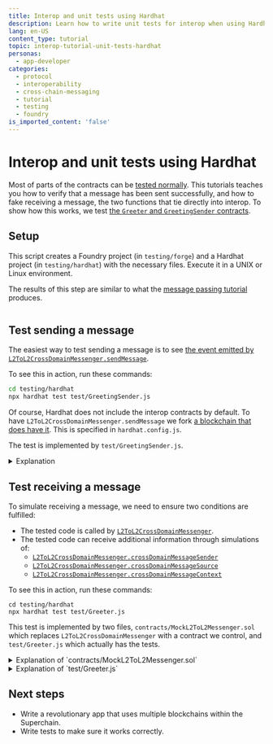 ```yaml
---
title: Interop and unit tests using Hardhat
description: Learn how to write unit tests for interop when using Hardhat
lang: en-US
content_type: tutorial
topic: interop-tutorial-unit-tests-hardhat
personas:
  - app-developer
categories:
  - protocol
  - interoperability
  - cross-chain-messaging
  - tutorial
  - testing
  - foundry
is_imported_content: 'false'
---
```



<InteropCallout />

# Interop and unit tests using Hardhat

Most of parts of the contracts can be [tested normally](/app-developers/testing-apps).
This tutorials teaches you how to verify that a message has been sent successfully, and how to fake receiving a message, the two functions that tie directly into interop.
To show how this works, we test [the `Greeter` and `GreetingSender` contracts](/interop/tutorials/message-passing).

## Setup

This script creates a Foundry project (in `testing/forge`) and a Hardhat project (in `testing/hardhat`) with the necessary files.
Execute it in a UNIX or Linux environment.

The results of this step are similar to what the [message passing tutorial](/interop/tutorials/message-passing) produces.

```sh file=<rootDir>/public/tutorials/setup-for-testing.sh hash=4d0fa175564131911ab6a12fb110294c 
```

## Test sending a message

The easiest way to test sending a message is to see [the event emitted by `L2ToL2CrossDomainMessenger.sendMessage`](https://github.com/ethereum-optimism/optimism/blob/develop/packages/contracts-bedrock/src/L2/L2ToL2CrossDomainMessenger.sol#L160).

To see this in action, run these commands:

```sh
cd testing/hardhat
npx hardhat test test/GreetingSender.js
```

Of course, Hardhat does not include the interop contracts by default. 
To have `L2ToL2CrossDomainMessenger.sendMessage` we fork [a blockchain that does have it](/interop/tools/devnet).
This is specified in `hardhat.config.js`.

The test is implemented by `test/GreetingSender.js`.

<details>
  <summary>Explanation</summary>

  ```js file=<rootDir>/public/tutorials/setup-for-testing.sh#L258-L264 hash=3f669191f745ca77f1186d5d6b8dd062 
  ```

  Deploy a `GreetingSender`.

  ```js file=<rootDir>/public/tutorials/setup-for-testing.sh#L266-L270 hash=40785947670a88582c43f31e37d7cb28 
  ```

  Create a contract object for `L2ToL2CrossDomainMessenger`.

  ```js file=<rootDir>/public/tutorials/setup-for-testing.sh#L280-L286 hash=80f81c9dafbea8a958f0bfacb12e9389 
  ```

  Calculate the calldata that will be sent by `L2ToL2CrossDomainMessenger`.

  ```js file=<rootDir>/public/tutorials/setup-for-testing.sh#L288 hash=ea3c2728d499ef1536178d53fdb5497a 
  ```

  The operation we're testing, `greetingSender.setGreeting(greeting)`.

  ```js file=<rootDir>/public/tutorials/setup-for-testing.sh#L289 hash=76eeeefe7b7605474ab8e43105e7dc0d 
  ```

  The expected result, to have the `messenger` contract emit a `SentMessage` log entry.

  ```js file=<rootDir>/public/tutorials/setup-for-testing.sh#L290-L296 hash=14bf71dc909944de148fda7bcc4d0f2d 
  ```

  The parameters in the log entry.
  We use `anyValue` for the nonce because we do not know in advance what value it would be.

</details>

## Test receiving a message

To simulate receiving a message, we need to ensure two conditions are fulfilled:

*   The tested code is called by [`L2ToL2CrossDomainMessenger`](https://github.com/ethereum-optimism/optimism/blob/develop/packages/contracts-bedrock/src/L2/L2ToL2CrossDomainMessenger.sol).
*   The tested code can receive additional information through simulations of:
    *   [`L2ToL2CrossDomainMessenger.crossDomainMessageSender`](https://github.com/ethereum-optimism/optimism/blob/develop/packages/contracts-bedrock/src/L2/L2ToL2CrossDomainMessenger.sol#L102-L108)
    *   [`L2ToL2CrossDomainMessenger.crossDomainMessageSource`](https://github.com/ethereum-optimism/optimism/blob/develop/packages/contracts-bedrock/src/L2/L2ToL2CrossDomainMessenger.sol#L110-L116)
    *   [`L2ToL2CrossDomainMessenger.crossDomainMessageContext`](https://github.com/ethereum-optimism/optimism/blob/develop/packages/contracts-bedrock/src/L2/L2ToL2CrossDomainMessenger.sol#L118-L126)

To see this in action, run these commands:

```
cd testing/hardhat
npx hardhat test test/Greeter.js
```

This test is implemented by two files, `contracts/MockL2ToL2Messenger.sol` which replaces `L2ToL2CrossDomainMessenger` with a contract we control, and `test/Greeter.js` which actually has the tests.

<details>
  <summary>Explanation of `contracts/MockL2ToL2Messenger.sol`</summary>

  ```solidity file=<rootDir>/public/tutorials/setup-for-testing.sh#L374-L380 hash=870b143463550d8f0915a4db9d584cea 
  ```

  When the tested code receive a message, these are the source chain and address where it originates.

  ```solidity file=<rootDir>/public/tutorials/setup-for-testing.sh#L382-L392 hash=7f9cf709fa17ce391ec40728267b82a0 
  ```

  These are the three functions we need to implement for tested code, such as `Greeter`, to call.

  ```solidity file=<rootDir>/public/tutorials/setup-for-testing.sh#L394-L408 hash=13b29fd8bbcccfc6c7a5201f5d316d0a 
  ```

  Because we are replacing the `L2ToL2CrossDomainMessenger` with this contract, and the orer in which tests are executed is not deterministic, we need this contract to work for the `GreetingSender` test.
  The code here is copied from [`L2ToL2CrossDomainMessenger.sendMessage`](https://github.com/ethereum-optimism/optimism/blob/develop/packages/contracts-bedrock/src/L2/L2ToL2CrossDomainMessenger.sol#L128-L161), with the irrelevant parts removed.

  ```solidity file=<rootDir>/public/tutorials/setup-for-testing.sh#L410-L413 hash=0797417fc01fcc3a27511f55729e1cbe 
  ```

  The interop message `Greeter` gets has to come from the `L2ToL2CrossDomainMessenger` address. 
  We can either send a transaction into `MockL2ToL2Messenger` that then calls `Greeter`, or give the `L2ToL2CrossDomainMessenger` address some ETH and send the transaction directly from it.
  This function enables us to give the contract ETH.

</details>

<details>
  <summary>Explanation of `test/Greeter.js`</summary>

  ```js file=<rootDir>/public/tutorials/setup-for-testing.sh#L310 hash=6fd176fc44208d2f92f0210015c8e806 
  ```

  This function deploys the fixtures we need to run the tests.

  ```js file=<rootDir>/public/tutorials/setup-for-testing.sh#L312-L319 hash=7d218ce8fead9bc8412e79303d026c16 
  ```

  This is the code that first deploys `MockL2ToL2Messenger` and then tells Hardhat to direct calls to the `L2ToL2CrossDomainMessenger` contract to it instead.

  ```js file=<rootDir>/public/tutorials/setup-for-testing.sh#L321-L322 hash=b6df4166a44f7b5f006d269f97a4e34a 
  ```

  Deploy a `Greeter` to test.

  ```js file=<rootDir>/public/tutorials/setup-for-testing.sh#L324-L328 hash=ee7023cfaf1b9672914aa77b75e77285 
  ```

  Create a contract object for `L2ToL2CrossDomainMessenger`.  

  ```js file=<rootDir>/public/tutorials/setup-for-testing.sh#L334-L340 hash=d44100c903a4fd42aedadce81455226a 
  ```

  Run the test for local messages.

  ```js file=<rootDir>/public/tutorials/setup-for-testing.sh#L347-L352 hash=b37199ac43cee36514ab508d763049f8 
  ```        

  Create an object for `MockL2ToL2Messenger` and give it some ETH to be able to send transactions.

  ```js file=<rootDir>/public/tutorials/setup-for-testing.sh#L354-L358 hash=7ae6ae561d95426670ea1d0311bc9711 
  ```

  Test that when receiving an interop message, `Greeter` still emits `SetGreeting` correctly.

  ```js file=<rootDir>/public/tutorials/setup-for-testing.sh#L360-L364 hash=e0b49ce1ca70cc58378abcfba8d1d2ca 
  ```

  Test that when receiving an interop, `Greeter` also emits `CrossDomainSetGreeting`.

</details>


## Next steps

*   Write a revolutionary app that uses multiple blockchains within the Superchain.
*   Write tests to make sure it works correctly.